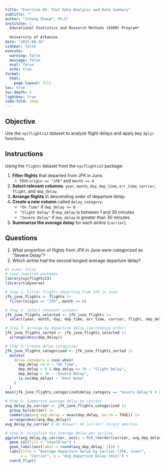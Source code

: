 ```yaml
---
title: "Exercise 05: Text Data Analysis and Data Summary"
subtitle: ""
author: "Jihong Zhang*, Ph.D"
institute: | 
  Educational Statistics and Research Methods (ESRM) Program*
  
  University of Arkansas
date: "2025-08-18"
sidebar: false
execute: 
  warning: false
  message: false
  eval: false
  echo: true
format: 
  html: 
    page-layout: full
toc: true
toc-depth: 2
lightbox: true
code-fold: show
---
```


## Objective
Use the `nycflights13` dataset to analyze flight delays and apply key `dplyr` functions.

## Instructions
Using the `flights` dataset from the `nycflights13` package:

1. **Filter flights** that departed from JFK in June.
    -  Hint `origin == "JFK"` and `month == 6`
2. **Select relevant columns**: `year`, `month`, `day`, `dep_time`, `arr_time`, `carrier`, `flight`, and `dep_delay`.
3. **Arrange flights** in descending order of departure delay.
4. **Create a new column** called `delay_category`:
   - `"On Time"` if `dep_delay <= 0`
   - `"Slight Delay"` if `dep_delay` is between 1 and 30 minutes
   - `"Severe Delay"` if `dep_delay` is greater than 30 minutes
5. **Summarize the average delay** for each airline (`carrier`).

## Questions

1. What proportion of flights from JFK in June were categorized as "Severe Delay"?
2. Which airline had the second longest average departure delay?

```r
#| echo: false
# Load required packages
library(nycflights13)
library(tidyverse)

# Step 1: Filter flights departing from JFK in June
jfk_june_flights <- flights |> 
  filter(origin == "JFK", month == 6)

# Step 2: Select relevant columns
jfk_june_flights_selected <- jfk_june_flights |> 
  select(year, month, day, dep_time, arr_time, carrier, flight, dep_delay)

# Step 3: Arrange by departure delay (descending order)
jfk_june_flights_sorted <- jfk_june_flights_selected |> 
  arrange(desc(dep_delay))

# Step 4: Create delay categories
jfk_june_flights_categorized <- jfk_june_flights_sorted |> 
  mutate(
    delay_category = case_when(
      dep_delay <= 0 ~ "On Time",
      dep_delay > 0 & dep_delay <= 30 ~ "Slight Delay",
      dep_delay > 30 ~ "Severe Delay",
      is.na(dep_delay) ~ "Dont Know"
    )
  )
mean(jfk_june_flights_categorized$delay_category == "Severe Delay") # 0.201
  
# Step 5: Summarize average delay by carrier
avg_delay_by_carrier <- jfk_june_flights_categorized |> 
  group_by(carrier) |> 
  summarize(avg_dep_delay = mean(dep_delay, na.rm = TRUE)) |> 
  arrange(desc(avg_dep_delay))
avg_delay_by_carrier # Q1 Answer: VX carrier: Virgin America.

# Step 6: Visualize the average delay per airline
ggplot(avg_delay_by_carrier, aes(x = fct_reorder(carrier, avg_dep_delay), y = avg_dep_delay)) +
  geom_col(fill = "steelblue") +
  geom_label(aes(label = round(avg_dep_delay, 1))) +
  labs(title = "Average Departure Delay by Carrier (JFK, June)",
       x = "Carrier", y = "Avg Departure Delay (min)") +
  coord_flip()
```

